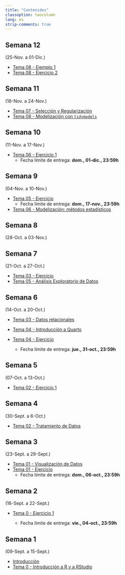 ```yaml
---
title: "Contenidos"
classoption: twocolumn
lang: es
strip-comments: true
---
```


<!--
## Semana 15
(18-Dic. a 24-Dic.)

## Semana 14
(11-Dic. a 17-Dic.)

  * [Tema 13 - Otros algoritmos de Aprendizaje Supervisado](docs/Tema13.qmd)
  * [Tema 14 - Aprendizaje No Supervisado](docs/Tema14.qmd)

## Semana 13
(04-Dic. a 10-Dic.)

  * [Tema 10 - Ejercicio](docs/Tema10ej.qmd)
  * [Ejemplo de **Proyecto Final**](docs/Proyect01.qmd)

## Semana 12
(27-Nov. a 03-Dic.)

  * [Tema 11 - kNN](docs/Tema11.qmd)
  * [Tema 12 - Métodos basados en árboles](docs/Tema12.qmd)

-->

<!-- *********************************************************************  -->

## Semana 12
(25-Nov. a 01-Dic.)

  * [Tema 08 - Ejemplo 1](docs/Tema08ej1.qmd)
  * [Tema 08 - Ejercicio 2](docs/Tema08ej2.qmd)

## Semana 11
(18-Nov. a 24-Nov.)

  * [Tema 07 - Selección y Regularización](docs/Tema07.qmd)
  * [Tema 08 - Modelización con `tidymodels`](docs/Tema08.qmd)

## Semana 10
(11-Nov. a 17-Nov.)

  * [Tema 06 - Ejercicio 1](docs/Tema06ej1.qmd)
    - Fecha límite de entrega: **dom., 01-dic., 23:59h**

## Semana 9
(04-Nov. a 10-Nov.)

  * [Tema 05 - Ejercicio](docs/Tema05ej1.qmd)
    - Fecha límite de entrega: **dom., 17-nov., 23:59h**
  * [Tema 06 - Modelización: métodos estadísticos](docs/Tema06.qmd)

## Semana 8
(28-Oct. a 03-Nov.)


## Semana 7
(21-Oct. a 27-Oct.)

  * [Tema 03 - Ejercicio](docs/Tema03ej.qmd)
  * [Tema 05 - Análisis Exploratorio de Datos](docs/Tema05.qmd)

## Semana 6
(14-Oct. a 20-Oct.)

  * [Tema 03 - Datos relacionales](docs/Tema03.qmd)

  * [Tema 04 - Introducción a Quarto](docs/Tema04.qmd)
  * [Tema 04 - Ejercicio](docs/Tema04ej.qmd)
    - Fecha límite de entrega: **jue., 31-oct., 23:59h**

## Semana 5
(07-Oct. a 13-Oct.)

  * [Tema 02 - Ejercicio 1](docs/Tema02ej1.qmd)

## Semana 4
(30-Sept. a 6-Oct.)

  * [Tema 02 - Tratamiento de Datos](docs/Tema02.qmd)

## Semana 3
(23-Sept. a 29-Sept.)

  * [Tema 01 - Visualización de Datos](docs/Tema01.qmd)
  * [Tema 01 - Ejercicio](docs/Tema01ej.qmd)
    - Fecha límite de entrega: **dom., 06-oct., 23:59h**

## Semana 2
(16-Sept. a 22-Sept.)

  * [Tema 0 - Ejercicio 1](docs/Tema00ej1.qmd)

    - Fecha límite de entrega: **vie., 04-oct., 23:59h**

## Semana 1
(09-Sept. a 15-Sept.)

  * [Introducción](docs/0Intro.qmd)
  * [Tema 0 - Introducción a R y a RStudio](docs/Tema00.qmd)

<!--

-->
